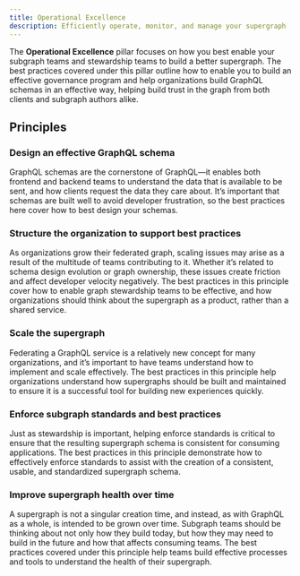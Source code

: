 ```yaml
---
title: Operational Excellence
description: Efficiently operate, monitor, and manage your supergraph
---
```


The **Operational Excellence** pillar focuses on how you best enable your subgraph teams and stewardship teams to build a better supergraph. The best practices covered under this pillar outline how to enable you to build an effective governance program and help organizations build GraphQL schemas in an effective way, helping build trust in the graph from both clients and subgraph authors alike.

## Principles

### Design an effective GraphQL schema

GraphQL schemas are the cornerstone of GraphQL—it enables both frontend and backend teams to understand the data that is available to be sent, and how clients request the data they care about. It’s important that schemas are built well to avoid developer frustration, so the best practices here cover how to best design your schemas.

### Structure the organization to support best practices

As organizations grow their federated graph, scaling issues may arise as a result of the multitude of teams contributing to it. Whether it’s related to schema design evolution or graph ownership, these issues create friction and affect developer velocity negatively. The best practices in this principle cover how to enable graph stewardship teams to be effective, and how organizations should think about the supergraph as a product, rather than a shared service.

### Scale the supergraph

Federating a GraphQL service is a relatively new concept for many organizations, and it’s important to have teams understand how to implement and scale effectively. The best practices in this principle help organizations understand how supergraphs should be built and maintained to ensure it is a successful tool for building new experiences quickly.

### Enforce subgraph standards and best practices

Just as stewardship is important, helping enforce standards is critical to ensure that the resulting supergraph schema is consistent for consuming applications. The best practices in this principle demonstrate how to effectively enforce standards to assist with the creation of a consistent, usable, and standardized supergraph schema.

### Improve supergraph health over time

A supergraph is not a singular creation time, and instead, as with GraphQL as a whole, is intended to be grown over time. Subgraph teams should be thinking about not only how they build today, but how they may need to build in the future and how that affects consuming teams. The best practices covered under this principle help teams build effective processes and tools to understand the health of their supergraph.
